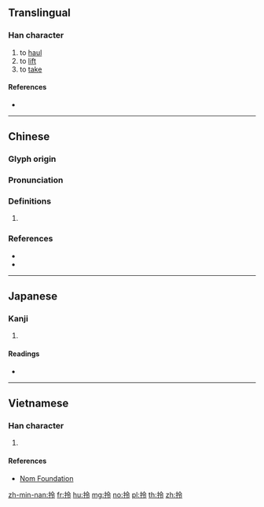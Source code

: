 ==Translingual==

===Han character===
{{Han char|rn=64|rad=手|as=05|sn=8|four=58037|canj=QOII|ids=⿰扌令}}

# to [[haul]]
# to [[lift]]
# to [[take]]

====References====
* {{Han ref|kx=0425.080|dkj=11953|dj=0773.130|hdz=31855.050|uh=62CE|ud=25294|bh=A9F0|bd=43504}}

----

==Chinese==
{{zh-forms}}

===Glyph origin===
{{Han etym}}

===Pronunciation===
{{zh-pron
|m=līng
|c=ling1,ning1,ling4
|mn=lêng
|mc=y
|oc=y
|cat=
}}

===Definitions===
{{zh-hanzi}}

# {{rfdef|zh}}

===References===
* {{R:twedu|A01552}}
* {{R:yue:Hanzi}}

----

==Japanese==

===Kanji===
{{ja-kanji|grade=|rs=手05}}

# {{defn|lang=ja|sort=手05}}

====Readings====
* {{ja-readings|on=[[れい]] (rei), [[りょう]] (ryō)|kun=[[かける]] (kakeru)}}

----

==Vietnamese==

===Han character===
{{vi-hantu|[[lanh]], [[linh]], [[nhạnh]]|rs=手05}}

# {{defn|lang=vi|sort=手05}}

====References====
* [http://nomfoundation.org/common/nom_details.php?codepoint=62ce Nom Foundation]

[[zh-min-nan:拎]]
[[fr:拎]]
[[hu:拎]]
[[mg:拎]]
[[no:拎]]
[[pl:拎]]
[[th:拎]]
[[zh:拎]]